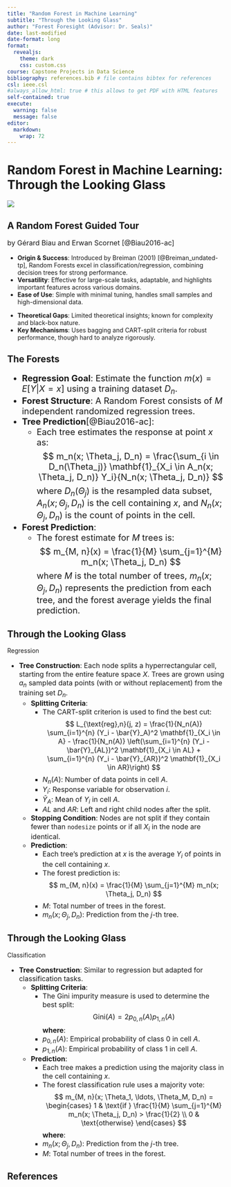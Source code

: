 ```yaml
---
title: "Random Forest in Machine Learning"
subtitle: "Through the Looking Glass"
author: "Forest Foresight (Advisor: Dr. Seals)"
date: last-modified
date-format: long
format:
  revealjs:
    theme: dark
    css: custom.css
course: Capstone Projects in Data Science
bibliography: references.bib # file contains bibtex for references
csl: ieee.csl
#always_allow_html: true # this allows to get PDF with HTML features
self-contained: true
execute: 
  warning: false
  message: false
editor: 
  markdown: 
    wrap: 72
---
```


# Random Forest in Machine Learning: Through the Looking Glass

![](images/rf-why.png)

## A Random Forest Guided Tour

::: {style="font-size: 1rem; text-align: left;"}
by Gérard Biau and Erwan Scornet [@Biau2016-ac]
:::

::: flex-container
::: flex-column
-   **Origin & Success**: Introduced by Breiman (2001) [@Breiman_undated-tp], Random Forests
    excel in classification/regression, combining decision trees for
    strong performance.
-   **Versatility**: Effective for large-scale tasks, adaptable, and
    highlights important features across various domains.
-   **Ease of Use**: Simple with minimal tuning, handles small samples
    and high-dimensional data.
:::

::: flex-column
-   **Theoretical Gaps**: Limited theoretical insights; known for
    complexity and black-box nature.
-   **Key Mechanisms**: Uses bagging and CART-split criteria for robust
    performance, though hard to analyze rigorously.
:::
:::

## The Forests

::: {style="font-size: 1.25rem; text-align: left;"}
-   **Regression Goal**: Estimate the function $m(x) = E[Y | X = x]$
    using a training dataset $D_n$.
-   **Forest Structure**: A Random Forest consists of $M$ independent
    randomized regression trees.
-   **Tree Prediction**[@Biau2016-ac]:
    -   Each tree estimates the response at point $x$ as: $$
        m_n(x; \Theta_j, D_n) = \frac{\sum_{i \in D_n(\Theta_j)} \mathbf{1}_{X_i \in A_n(x; \Theta_j, D_n)} Y_i}{N_n(x; \Theta_j, D_n)}
        $$ where $D_n(\Theta_j)$ is the resampled data subset,
        $A_n(x; \Theta_j, D_n)$ is the cell containing $x$, and
        $N_n(x; \Theta_j, D_n)$ is the count of points in the cell.
-   **Forest Prediction**:
    -   The forest estimate for $M$ trees is: $$
        m_{M, n}(x) = \frac{1}{M} \sum_{j=1}^{M} m_n(x; \Theta_j, D_n)
        $$ where $M$ is the total number of trees,
        $m_n(x; \Theta_j, D_n)$ represents the prediction from each
        tree, and the forest average yields the final prediction.
:::

## Through the Looking Glass

Regression

::: {style="font-size: 1rem; text-align: left;"}
-   **Tree Construction**: Each node splits a hyperrectangular cell,
    starting from the entire feature space $X$. Trees are grown using
    $a_n$ sampled data points (with or without replacement) from the
    training set $D_n$.
    -   **Splitting Criteria**:
        -   The CART-split criterion is used to find the best cut: $$
            L_{\text{reg},n}(j, z) = \frac{1}{N_n(A)} \sum_{i=1}^{n} (Y_i - \bar{Y}_A)^2 \mathbf{1}_{X_i \in A} - \frac{1}{N_n(A)} \left(\sum_{i=1}^{n} (Y_i - \bar{Y}_{AL})^2 \mathbf{1}_{X_i \in AL} + \sum_{i=1}^{n} (Y_i - \bar{Y}_{AR})^2 \mathbf{1}_{X_i \in AR}\right)
            $$
        -   $N_n(A)$: Number of data points in cell $A$.
        -   $Y_i$: Response variable for observation $i$.
        -   $\bar{Y}_A$: Mean of $Y_i$ in cell $A$.
        -   $AL$ and $AR$: Left and right child nodes after the split.
    -   **Stopping Condition**: Nodes are not split if they contain
        fewer than `nodesize` points or if all $X_i$ in the node are
        identical.
    -   **Prediction**:
        -   Each tree's prediction at $x$ is the average $Y_i$ of points
            in the cell containing $x$.
        -   The forest prediction is: $$
            m_{M, n}(x) = \frac{1}{M} \sum_{j=1}^{M} m_n(x; \Theta_j, D_n)
            $$
        -   $M$: Total number of trees in the forest.
        -   $m_n(x; \Theta_j, D_n)$: Prediction from the $j$-th tree.
:::

## Through the Looking Glass

Classification

::: {style="font-size: 1rem; text-align: left;"}
-   **Tree Construction**: Similar to regression but adapted for
    classification tasks.
    -   **Splitting Criteria**:
        -   The Gini impurity measure is used to determine the best
            split: $$
            \text{Gini}(A) = 2 p_{0, n}(A) p_{1, n}(A)
            $$ **where**:
        -   $p_{0, n}(A)$: Empirical probability of class 0 in cell $A$.
        -   $p_{1, n}(A)$: Empirical probability of class 1 in cell $A$.
    -   **Prediction**:
        -   Each tree makes a prediction using the majority class in the
            cell containing $x$.
        -   The forest classification rule uses a majority vote: $$
            m_{M, n}(x; \Theta_1, \ldots, \Theta_M, D_n) = \begin{cases} 
            1 & \text{if } \frac{1}{M} \sum_{j=1}^{M} m_n(x; \Theta_j, D_n) > \frac{1}{2} \\
            0 & \text{otherwise}
            \end{cases}
            $$ **where**:
        -   $m_n(x; \Theta_j, D_n)$: Prediction from the $j$-th tree.
        -   $M$: Total number of trees in the forest.
:::

## References

::: {#refs .small}
:::
